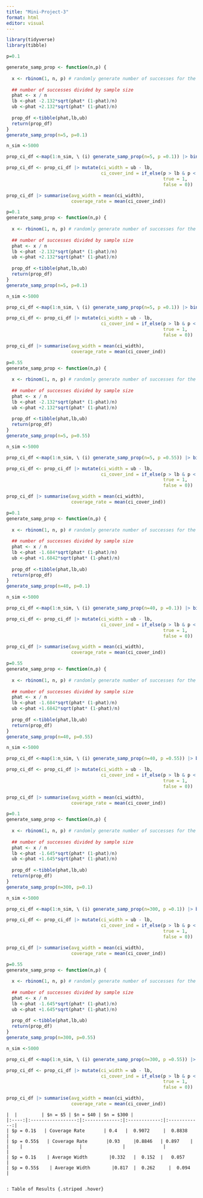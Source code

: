 ```yaml
---
title: "Mini-Project-3"
format: html
editor: visual
---
```


```r
library(tidyverse)
library(tibble)
```

```r
p=0.1

generate_samp_prop <- function(n,p) {
  
  x <- rbinom(1, n, p) # randomly generate number of successes for the sample
  
  ## number of successes divided by sample size
  phat <- x / n
  lb <-phat -2.132*sqrt(phat* (1-phat)/n)
  ub <-phat +2.132*sqrt(phat* (1-phat)/n)
  
  prop_df <-tibble(phat,lb,ub)
  return(prop_df)
}
generate_samp_prop(n=5, p=0.1)

n_sim <-5000

prop_ci_df <-map(1:n_sim, \ (i) generate_samp_prop(n=5, p =0.1)) |> bind_rows()

prop_ci_df <- prop_ci_df |> mutate(ci_width = ub - lb,
                                   ci_cover_ind = if_else(p > lb & p < ub,
                                                          true = 1, 
                                                          false = 0))

prop_ci_df |> summarise(avg_width = mean(ci_width),
                        coverage_rate = mean(ci_cover_ind))

```

```r
p=0.1
generate_samp_prop <- function(n,p) {
  
  x <- rbinom(1, n, p) # randomly generate number of successes for the sample
  
  ## number of successes divided by sample size
  phat <- x / n
  lb <-phat -2.132*sqrt(phat* (1-phat)/n)
  ub <-phat +2.132*sqrt(phat* (1-phat)/n)
  
  prop_df <-tibble(phat,lb,ub)
  return(prop_df)
}
generate_samp_prop(n=5, p=0.1)

n_sim <-5000

prop_ci_df <-map(1:n_sim, \ (i) generate_samp_prop(n=5, p =0.1)) |> bind_rows()

prop_ci_df <- prop_ci_df |> mutate(ci_width = ub - lb,
                                   ci_cover_ind = if_else(p > lb & p < ub,
                                                          true = 1, 
                                                          false = 0))

prop_ci_df |> summarise(avg_width = mean(ci_width),
                        coverage_rate = mean(ci_cover_ind))

```

```r
p=0.55
generate_samp_prop <- function(n,p) {
  
  x <- rbinom(1, n, p) # randomly generate number of successes for the sample
  
  ## number of successes divided by sample size
  phat <- x / n
  lb <-phat -2.132*sqrt(phat* (1-phat)/n)
  ub <-phat +2.132*sqrt(phat* (1-phat)/n)
  
  prop_df <-tibble(phat,lb,ub)
  return(prop_df)
}
generate_samp_prop(n=5, p=0.55)

n_sim <-5000

prop_ci_df <-map(1:n_sim, \ (i) generate_samp_prop(n=5, p =0.55)) |> bind_rows()

prop_ci_df <- prop_ci_df |> mutate(ci_width = ub - lb,
                                   ci_cover_ind = if_else(p > lb & p < ub,
                                                          true = 1, 
                                                          false = 0))

prop_ci_df |> summarise(avg_width = mean(ci_width),
                        coverage_rate = mean(ci_cover_ind))

```

```r
p=0.1
generate_samp_prop <- function(n,p) {
  
  x <- rbinom(1, n, p) # randomly generate number of successes for the sample
  
  ## number of successes divided by sample size
  phat <- x / n
  lb <-phat -1.684*sqrt(phat* (1-phat)/n)
  ub <-phat +1.6842*sqrt(phat* (1-phat)/n)
  
  prop_df <-tibble(phat,lb,ub)
  return(prop_df)
}
generate_samp_prop(n=40, p=0.1)

n_sim <-5000

prop_ci_df <-map(1:n_sim, \ (i) generate_samp_prop(n=40, p =0.1)) |> bind_rows()

prop_ci_df <- prop_ci_df |> mutate(ci_width = ub - lb,
                                   ci_cover_ind = if_else(p > lb & p < ub,
                                                          true = 1, 
                                                          false = 0))

prop_ci_df |> summarise(avg_width = mean(ci_width),
                        coverage_rate = mean(ci_cover_ind))
```

```r
p=0.55
generate_samp_prop <- function(n,p) {
  
  x <- rbinom(1, n, p) # randomly generate number of successes for the sample
  
  ## number of successes divided by sample size
  phat <- x / n
  lb <-phat -1.684*sqrt(phat* (1-phat)/n)
  ub <-phat +1.6842*sqrt(phat* (1-phat)/n)
  
  prop_df <-tibble(phat,lb,ub)
  return(prop_df)
}
generate_samp_prop(n=40, p=0.55)

n_sim <-5000

prop_ci_df <-map(1:n_sim, \ (i) generate_samp_prop(n=40, p =0.55)) |> bind_rows()

prop_ci_df <- prop_ci_df |> mutate(ci_width = ub - lb,
                                   ci_cover_ind = if_else(p > lb & p < ub,
                                                          true = 1, 
                                                          false = 0))

prop_ci_df |> summarise(avg_width = mean(ci_width),
                        coverage_rate = mean(ci_cover_ind))
```

```r
p=0.1
generate_samp_prop <- function(n,p) {
  
  x <- rbinom(1, n, p) # randomly generate number of successes for the sample
  
  ## number of successes divided by sample size
  phat <- x / n
  lb <-phat -1.645*sqrt(phat* (1-phat)/n)
  ub <-phat +1.645*sqrt(phat* (1-phat)/n)
  
  prop_df <-tibble(phat,lb,ub)
  return(prop_df)
}
generate_samp_prop(n=300, p=0.1)

n_sim <-5000

prop_ci_df <-map(1:n_sim, \ (i) generate_samp_prop(n=300, p =0.1)) |> bind_rows()

prop_ci_df <- prop_ci_df |> mutate(ci_width = ub - lb,
                                   ci_cover_ind = if_else(p > lb & p < ub,
                                                          true = 1, 
                                                          false = 0))

prop_ci_df |> summarise(avg_width = mean(ci_width),
                        coverage_rate = mean(ci_cover_ind))
```

```r
p=0.55
generate_samp_prop <- function(n,p) {
  
  x <- rbinom(1, n, p) # randomly generate number of successes for the sample
  
  ## number of successes divided by sample size
  phat <- x / n
  lb <-phat -1.645*sqrt(phat* (1-phat)/n)
  ub <-phat +1.645*sqrt(phat* (1-phat)/n)
  
  prop_df <-tibble(phat,lb,ub)
  return(prop_df)
}
generate_samp_prop(n=300, p=0.55)

n_sim <-5000

prop_ci_df <-map(1:n_sim, \ (i) generate_samp_prop(n=300, p =0.55)) |> bind_rows()

prop_ci_df <- prop_ci_df |> mutate(ci_width = ub - lb,
                                   ci_cover_ind = if_else(p > lb & p < ub,
                                                          true = 1, 
                                                          false = 0))

prop_ci_df |> summarise(avg_width = mean(ci_width),
                        coverage_rate = mean(ci_cover_ind))
```

```         
|  |         | $n = $5 | $n = $40 | $n = $300 |
|:----:|:-----------------:|:-------------:|:------------:|:------------:|
| $p = 0.1$   | Coverage Rate       | 0.4   |  0.9072     |  0.8838         |
| $p = 0.55$   | Coverage Rate       |0.93     |0.8846   | 0.897    |
|    |                     |               |              |              |
| $p = 0.1$    | Average Width        |0.332   |  0.152  |   0.057       |
| $p = 0.55$    | Average Width        |0.817  |  0.262     |  0.094      |


: Table of Results {.striped .hover}
```
